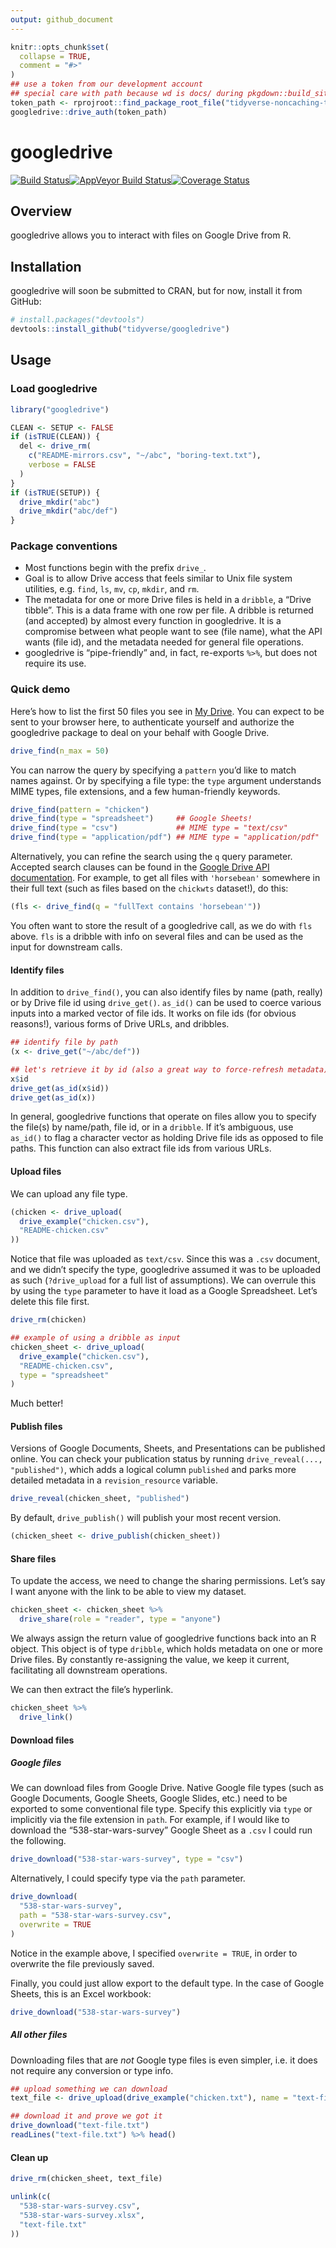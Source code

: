 ```yaml
---
output: github_document
---
```


<!-- README.md is generated from README.Rmd. Please edit that file -->

```r
knitr::opts_chunk$set(
  collapse = TRUE,
  comment = "#>"
)
## use a token from our development account
## special care with path because wd is docs/ during pkgdown::build_site()
token_path <- rprojroot::find_package_root_file("tidyverse-noncaching-token.rds")
googledrive::drive_auth(token_path)
```

# googledrive

[![Build Status](https://travis-ci.org/tidyverse/googledrive.svg?branch=master)](https://travis-ci.org/tidyverse/googledrive)[![AppVeyor Build Status](https://ci.appveyor.com/api/projects/status/github/tidyverse/googledrive?branch=master&svg=true)](https://ci.appveyor.com/project/tidyverse/googledrive)[![Coverage Status](https://img.shields.io/codecov/c/github/tidyverse/googledrive/master.svg)](https://codecov.io/github/tidyverse/googledrive?branch=master) 

## Overview

googledrive allows you to interact with files on Google Drive from R.

## Installation

googledrive will soon be submitted to CRAN, but for now, install it from GitHub:

```r
# install.packages("devtools")
devtools::install_github("tidyverse/googledrive")
```

## Usage

### Load googledrive

```r
library("googledrive")
```

```r
CLEAN <- SETUP <- FALSE
if (isTRUE(CLEAN)) {
  del <- drive_rm(
    c("README-mirrors.csv", "~/abc", "boring-text.txt"),
    verbose = FALSE
  )
}
if (isTRUE(SETUP)) {
  drive_mkdir("abc")
  drive_mkdir("abc/def")
}
```

### Package conventions

* Most functions begin with the prefix `drive_`.
* Goal is to allow Drive access that feels similar to Unix file system utilities, e.g. `find`, `ls`, `mv`, `cp`, `mkdir`, and `rm`.
* The metadata for one or more Drive files is held in a `dribble`, a "Drive tibble". This is a data frame with one row per file. A dribble is returned (and accepted) by almost every function in googledrive. It is a compromise between what people want to see (file name), what the API wants (file id), and the metadata needed for general file operations.
* googledrive is "pipe-friendly" and, in fact, re-exports `%>%`, but does not require its use.

### Quick demo

Here's how to list the first 50 files you see in [My Drive](https://drive.google.com). You can expect to be sent to your browser here, to authenticate yourself and authorize the googledrive package to deal on your behalf with Google Drive.

```r
drive_find(n_max = 50)
```

You can narrow the query by specifying a `pattern` you'd like to match names against. Or by specifying a file type: the `type` argument understands MIME types, file extensions, and a few human-friendly keywords.

```r
drive_find(pattern = "chicken")
drive_find(type = "spreadsheet")     ## Google Sheets!
drive_find(type = "csv")             ## MIME type = "text/csv"
drive_find(type = "application/pdf") ## MIME type = "application/pdf"
```

Alternatively, you can refine the search using the `q` query parameter. Accepted search clauses can be found in the [Google Drive API documentation](https://developers.google.com/drive/v3/web/search-parameters). For example, to get all files with `'horsebean'` somewhere in their full text (such as files based on the `chickwts` dataset!), do this:

```r
(fls <- drive_find(q = "fullText contains 'horsebean'"))
```

You often want to store the result of a googledrive call, as we do with `fls` above. `fls` is a dribble with info on several files and can be used as the input for downstream calls.

#### Identify files

In addition to `drive_find()`, you can also identify files by name (path, really) or by Drive file id using `drive_get()`. `as_id()` can be used to coerce various inputs into a marked vector of file ids. It works on file ids (for obvious reasons!), various forms of Drive URLs, and dribbles.

```r
## identify file by path
(x <- drive_get("~/abc/def"))

## let's retrieve it by id (also a great way to force-refresh metadata)
x$id
drive_get(as_id(x$id))
drive_get(as_id(x))
```

In general, googledrive functions that operate on files allow you to specify the file(s) by name/path, file id, or in a `dribble`. If it's ambiguous, use `as_id()` to flag a character vector as holding Drive file ids as opposed to file paths. This function can also extract file ids from various URLs.

#### Upload files

We can upload any file type. 

```r
(chicken <- drive_upload(
  drive_example("chicken.csv"),
  "README-chicken.csv"
))
```

Notice that file was uploaded as `text/csv`. Since this was a `.csv` document, and we didn't specify the type, googledrive assumed it was to be uploaded as such (`?drive_upload` for a full list of assumptions). We can overrule this by using the `type` parameter to have it load as a Google Spreadsheet. Let's delete this file first.

```r
drive_rm(chicken)

## example of using a dribble as input
chicken_sheet <- drive_upload(
  drive_example("chicken.csv"),
  "README-chicken.csv",
  type = "spreadsheet"
)
```

Much better!

#### Publish files

Versions of Google Documents, Sheets, and Presentations can be published online. You can check your publication status by running `drive_reveal(..., "published")`, which adds a logical column `published` and parks more detailed metadata in a `revision_resource` variable.

```r
drive_reveal(chicken_sheet, "published")
```

By default, `drive_publish()` will publish your most recent version.

```r
(chicken_sheet <- drive_publish(chicken_sheet))
```

#### Share files

To update the access, we need to change the sharing permissions. Let's say I want anyone with the link to be able to view my dataset.

```r
chicken_sheet <- chicken_sheet %>%
  drive_share(role = "reader", type = "anyone")
```

We always assign the return value of googledrive functions back into an R object. This object is of type `dribble`, which holds metadata on one or more Drive files. By constantly re-assigning the value, we keep it current, facilitating all downstream operations.

We can then extract the file's hyperlink.

```r
chicken_sheet %>%
  drive_link()
```

#### Download files

##### Google files

We can download files from Google Drive. Native Google file types (such as Google Documents, Google Sheets, Google Slides, etc.) need to be exported to some conventional file type. Specify this explicitly via `type` or implicitly via the file extension in `path`. For example, if I would like to download the "538-star-wars-survey" Google Sheet as a `.csv` I could run the following.

```r
drive_download("538-star-wars-survey", type = "csv")
```

Alternatively, I could specify type via the `path` parameter.

```r
drive_download(
  "538-star-wars-survey",
  path = "538-star-wars-survey.csv",
  overwrite = TRUE
)
```

Notice in the example above, I specified `overwrite = TRUE`, in order to overwrite the file previously saved.

Finally, you could just allow export to the default type. In the case of Google Sheets, this is an Excel workbook:

```r
drive_download("538-star-wars-survey")
```

##### All other files

Downloading files that are *not* Google type files is even simpler, i.e. it does not require any conversion or type info.

```r
## upload something we can download
text_file <- drive_upload(drive_example("chicken.txt"), name = "text-file.txt")

## download it and prove we got it
drive_download("text-file.txt")
readLines("text-file.txt") %>% head()
```

#### Clean up

```r
drive_rm(chicken_sheet, text_file)
```

```r
unlink(c(
  "538-star-wars-survey.csv",
  "538-star-wars-survey.xlsx",
  "text-file.txt"
))
```
